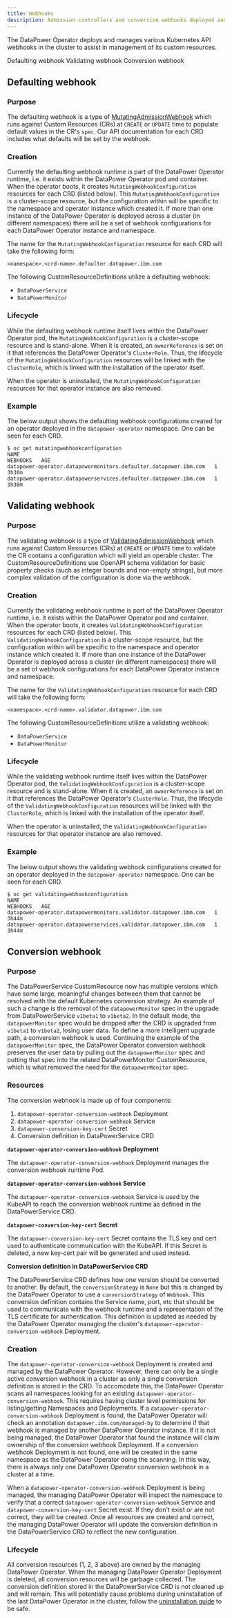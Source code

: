 ```yaml
---
title: Webhooks
description: Admission controllers and conversion webhooks deployed and managed by the DataPower Operator
---
```


<PageDescription>

The DataPower Operator deploys and manages various Kubernetes API webhooks in the cluster to assist in management of its custom resources.

</PageDescription>

<AnchorLinks>
  <AnchorLink>Defaulting webhook</AnchorLink>
  <AnchorLink>Validating webhook</AnchorLink>
  <AnchorLink>Conversion webhook</AnchorLink>
</AnchorLinks>

## Defaulting webhook

### Purpose

The defaulting webhook is a type of [MutatingAdmissionWebhook](https://kubernetes.io/docs/reference/access-authn-authz/admission-controllers/#mutatingadmissionwebhook) which runs against Custom Resources (CRs) at `CREATE` or `UPDATE` time to populate default values in the CR's `spec`. Our API documentation for each CRD includes what defaults will be set by the webhook.

### Creation

Currently the defaulting webhook runtime is part of the DataPower Operator runtime, i.e. it exists within the DataPower Operator pod and container. When the operator boots, it creates `MutatingWebhookConfiguration` resources for each CRD (listed below). This `MutatingWebhookConfiguration` is a cluster-scope resource, but the configuration within will be specific to the namespace and operator instance which created it. If more than one instance of the DataPower Operator is deployed across a cluster (in different namespaces) there will be a set of webhook configurations for each DataPower Operator instance and namespace.

The name for the `MutatingWebhookConfiguration` resource for each CRD will take the following form:

```
<namespace>.<crd-name>.defaulter.datapower.ibm.com
```

The following CustomResourceDefinitions utilize a defaulting webhook:

- `DataPowerService`
- `DataPowerMonitor`

### Lifecycle

While the defaulting webhook runtime itself lives within the DataPower Operator pod, the `MutatingWebhookConfiguration` is a cluster-scope resource and is stand-alone. When it is created, an `ownerReference` is set on it that references the DataPower Operator's `ClusterRole`. Thus, the lifecycle of the `MutatingWebhookConfiguration` resources will be linked with the `ClusterRole`, which is linked with the installation of the operator itself.

When the operator is uninstalled, the `MutatingWebhookConfiguration` resources for that operator instance are also removed.

### Example

The below output shows the defaulting webhook configurations created for an operator deployed in the `datapower-operator` namespace. One can be seen for each CRD.

```
$ oc get mutatingwebhookconfiguration
NAME                                                               WEBHOOKS   AGE
datapower-operator.datapowermonitors.defaulter.datapower.ibm.com   1          3h30m
datapower-operator.datapowerservices.defaulter.datapower.ibm.com   1          3h30m
```

## Validating webhook

### Purpose

The validating webhook is a type of [ValidatingAdmissionWebhook](https://kubernetes.io/docs/reference/access-authn-authz/admission-controllers/#validatingadmissionwebhook) which runs against Custom Resources (CRs) at `CREATE` or `UPDATE` time to validate the CR contains a configuration which will yield an operable cluster. The CustomResourceDefinitions use OpenAPI schema validation for basic property checks (such as integer bounds and non-empty strings), but more complex validation of the configuration is done via the webhook.

### Creation

Currently the validating webhook runtime is part of the DataPower Operator runtime, i.e. it exists within the DataPower Operator pod and container. When the operator boots, it creates `ValidatingWebhookConfiguration` resources for each CRD (listed below). This `ValidatingWebhookConfiguration` is a cluster-scope resource, but the configuration within will be specific to the namespace and operator instance which created it. If more than one instance of the DataPower Operator is deployed across a cluster (in different namespaces) there will be a set of webhook configurations for each DataPower Operator instance and namespace.

The name for the `ValidatingWebhookConfiguration` resource for each CRD will take the following form:

```
<namespace>.<crd-name>.validator.datapower.ibm.com
```

The following CustomResourceDefinitions utilize a validating webhook:

- `DataPowerService`
- `DataPowerMonitor`

### Lifecycle

While the validating webhook runtime itself lives within the DataPower Operator pod, the `ValidatingWebhookConfiguration` is a cluster-scope resource and is stand-alone. When it is created, an `ownerReference` is set on it that references the DataPower Operator's `ClusterRole`. Thus, the lifecycle of the `ValidatingWebhookConfiguration` resources will be linked with the `ClusterRole`, which is linked with the installation of the operator itself.

When the operator is uninstalled, the `ValidatingWebhookConfiguration` resources for that operator instance are also removed.

### Example

The below output shows the validating webhook configurations created for an operator deployed in the `datapower-operator` namespace. One can be seen for each CRD.

```
$ oc get validatingwebhookconfiguration
NAME                                                               WEBHOOKS   AGE
datapower-operator.datapowermonitors.validator.datapower.ibm.com   1          3h44m
datapower-operator.datapowerservices.validator.datapower.ibm.com   1          3h44m
```

## Conversion webhook

### Purpose

The DataPowerService CustomResource now has multiple versions which have some large, meaningful changes between them that cannot be resolved with the default Kubernetes conversion strategy. An example of such a change is the removal of the `datapowerMonitor` spec in the upgrade from DataPowerService `v1beta1` to `v1beta2`. In the default mode, the `datapowerMonitor` spec would be dropped after the CRD is upgraded from `v1beta1` to `v1beta2`, losing user data. To define a more intelligent upgrade path, a conversion webhook is used. Continuing the example of the `datapowerMonitor` spec, the DataPower Operator conversion webhook preserves the user data by pulling out the `datapowerMonitor` spec and putting that spec into the related DataPowerMonitor CustomResource, which is what removed the need for the `datapowerMonitor` spec.

### Resources

The conversion webhook is made up of four components:
1. `datapower-operator-conversion-webhook` Deployment
2. `datapower-operator-conversion-webhook` Service
3. `datapower-conversion-key-cert` Secret
4. Conversion definition in DataPowerService CRD

**`datapower-operator-conversion-webhook` Deployment**

The `datapower-operator-conversion-webhook` Deployment manages the conversion webhook runtime Pod.

**`datapower-operator-conversion-webhook` Service**

The `datapower-operator-conversion-webhook` Service is used by the KubeAPI to reach the conversion webhook runtime as defined in the DataPowerService CRD.

**`datapower-conversion-key-cert` Secret**

The `datapower-conversion-key-cert` Secret contains the TLS key and cert used to authenticate communication with the KubeAPI. If this Secret is deleted, a new key-cert pair will be generated and used instead.

**Conversion definition in DataPowerService CRD**

The DataPowerService CRD defines how one version should be converted to another. By default, the `conversionStrategy` is `None` but this is changed by the DataPower Operator to use a `conversionStrategy` of `Webhook`. This conversion definition contains the Service name, port, etc that should be used to communicate with the webhook runtime and a representation of the TLS certificate for authentication. This definition is updated as needed by the DataPower Operator managing the cluster's `datapower-operator-conversion-webhook` Deployment.

### Creation

The `datapower-operator-conversion-webhook` Deployment is created and managed by the DataPower Operator. However, there can only be a single active conversion webhook in a cluster as only a single conversion definition is stored in the CRD. To accomodate this, the DataPower Operator scans all namespaces looking for an existing `datapower-operator-conversion-webhook`. This requires having cluster level permissions for listing/getting Namespaces and Deployments. If a `datapower-operator-conversion-webhook` Deployment is found, the DataPower Operator will check an annotation `datapower.ibm.com/managed-by` to determine if that webhook is managed by another DataPower Operator instance. If it is not being managed, the DataPower Operator that found the instance will claim ownership of the conversion webhook Deployment. If a conversion webhook Deployment is not found, one will be created in the same namespace as the DataPower Operator doing the scanning. In this way, there is always only one DataPower Operator conversion webhook in a cluster at a time.

When a `datapower-operator-conversion-webhook` Deployment is being managed, the managing DataPower Operator will inspect the namespace to verify that a correct `datapower-operator-conversion-webhook` Service and `datapower-conversion-key-cert` Secret exist. If they don't exist or are not correct, they will be created. Once all resources are created and correct, the managing DataPower Operator will update the conversion definition in the DataPowerService CRD to reflect the new configuration.

### Lifecycle

All conversion resources (1, 2, 3 above) are owned by the managing DataPower Operator. When the managing DataPower Operator Deployment is deleted, all conversion resources will be garbage collected. The conversion definition stored in the DataPowerService CRD is not cleaned up and will remain. This will potentially cause problems during uninstallation of the last DataPower Operator in the cluster, follow the [uninstallation guide](/uninstall) to be safe.
